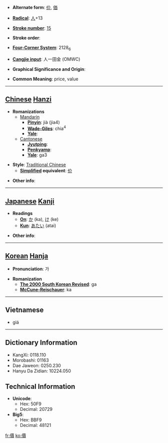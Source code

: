 * '''Alternate form''': [[价]], [[価]]

* '''[[Wiktionary:Chinese radical index| Radical]]''': [[Wiktionary:Chinese radical index 人|人]]+13

* '''[[Wiktionary:Chinese total strokes index|Stroke number]]''': [[Wiktionary:Chinese total strokes index 15|15]]

* '''Stroke order''': 

* '''[[Wiktionary:Chinese four corner index|Four-Corner System]]''': 2128<sub>6</sub>

* '''[[Wiktionary:Chinese Cangjie index|Cangjie input]]''': 人一田金 (OMWC)

* '''Graphical Significance and Origin''': 

* '''Common Meaning''': price, value

----

== [[Chinese]] [[Hanzi]] ==

* '''Romanizations'''
** [[Mandarin]]
*** '''[[Pinyin]]''': jià (jia4)
*** '''[[Wade-Giles]]''': chia<sup>4</sup>
*** '''[[Yale]]''': 
**[[Cantonese]]
***'''[[Jyutping]]''':
***'''[[Penkyamp]]''': 
***'''[[Yale]]''': ga3

* '''Style''': [[Traditional Chinese]] 
** '''[[Simplified Chinese|Simplified]] equivalent''': [[价]]

* '''Other info''': 

----

== [[Japanese]] [[Kanji]] ==

* '''Readings'''
** '''[[On]]''': [[か]] (ka), [[け]] (ke)
** '''[[Kun]]''': [[あたい]] (atai)

* '''Other info''':  

----

== [[Korean]] [[Hanja]] ==

* '''Pronunciation''': 가

* '''Romanization'''
** '''[[The 2000 South Korean Revised Romanization|The 2000 South Korean Revised]]''': ga
** '''[[McCune-Reischauer]]''': ka

----

==Vietnamese==

* giá

----

== Dictionary Information ==

* KangXi: 0118.110
* Morobashi: 01163
* Dae Jaweon: 0250.230
* Hanyu Da Zidian: 10224.050

== Technical Information ==

* '''Unicode''':
** Hex: 50F9
** Decimal: 20729
* '''Big5''':
** Hex: BBF9
** Decimal: 48121

[[fr:價]]
[[ko:價]]